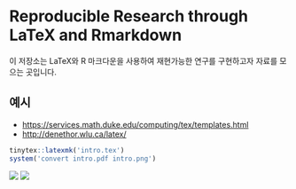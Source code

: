 # Reproducible Research through LaTeX and Rmarkdown

이 저장소는 LaTeX와 R 마크다운을 사용하여 재현가능한 연구를 구현하고자 자료를 모으는 곳입니다.

## 예시

- <https://services.math.duke.edu/computing/tex/templates.html>
- <http://denethor.wlu.ca/latex/>

```r
tinytex::latexmk('intro.tex')
system('convert intro.pdf intro.png')
```

![](intro-0.png)
![](intro-1.png)

